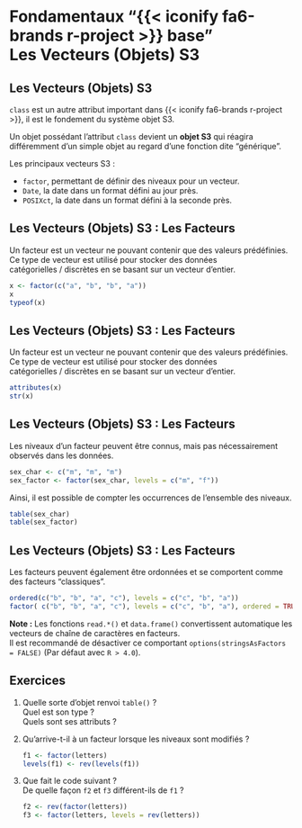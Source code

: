 # Fondamentaux "{{< iconify fa6-brands r-project >}} base"<br>Les Vecteurs (Objets) S3

## Les Vecteurs (Objets) S3

`class` est un autre attribut important dans {{< iconify fa6-brands r-project >}}, il est le fondement du système objet S3.

Un objet possédant l'attribut `class` devient un __objet S3__ qui réagira différemment d'un simple objet au regard d'une fonction dite "générique".

Les principaux vecteurs S3&nbsp;:

- `factor`, permettant de définir des niveaux pour un vecteur.
- `Date`, la date dans un format défini au jour près.
- `POSIXct`, la date dans un format défini à la seconde près.

## Les Vecteurs (Objets) S3&nbsp;: Les Facteurs

Un facteur est un vecteur ne pouvant contenir que des valeurs prédéfinies.  
Ce type de vecteur est utilisé pour stocker des données catégorielles&nbsp;/&nbsp;discrètes en se basant sur un vecteur d'entier.

```r
x <- factor(c("a", "b", "b", "a"))
x
typeof(x)
```

## Les Vecteurs (Objets) S3&nbsp;: Les Facteurs

Un facteur est un vecteur ne pouvant contenir que des valeurs prédéfinies.  
Ce type de vecteur est utilisé pour stocker des données catégorielles&nbsp;/&nbsp;discrètes en se basant sur un vecteur d'entier.

```r
attributes(x)
str(x)
```

## Les Vecteurs (Objets) S3&nbsp;: Les Facteurs

Les niveaux d'un facteur peuvent être connus, mais pas nécessairement observés dans les données.

```r
sex_char <- c("m", "m", "m")
sex_factor <- factor(sex_char, levels = c("m", "f"))
```

Ainsi, il est possible de compter les occurrences de l'ensemble des niveaux.

```r
table(sex_char)
table(sex_factor)
```

## Les Vecteurs (Objets) S3&nbsp;: Les Facteurs

Les facteurs peuvent également être ordonnées et se comportent comme des facteurs "classiques".

```r
ordered(c("b", "b", "a", "c"), levels = c("c", "b", "a"))
factor( c("b", "b", "a", "c"), levels = c("c", "b", "a"), ordered = TRUE)
```

::: aside
__Note&nbsp;:__ Les fonctions `read.*()` et `data.frame()` convertissent automatique les vecteurs de chaîne de caractères en facteurs.  
Il est recommandé de désactiver ce comportant `options(stringsAsFactors = FALSE)` (Par défaut avec `R > 4.0`).
:::

## Exercices

1. Quelle sorte d'objet renvoi `table()`&nbsp;?  
   Quel est son type&nbsp;?  
   Quels sont ses attributs&nbsp;?

2. Qu'arrive-t-il à un facteur lorsque les niveaux sont modifiés&nbsp;?

   ```.r
   f1 <- factor(letters)
   levels(f1) <- rev(levels(f1))
   ```

3. Que fait le code suivant&nbsp;?  
   De quelle façon `f2` et `f3` différent-ils de `f1`&nbsp;?

   ```.r
   f2 <- rev(factor(letters))
   f3 <- factor(letters, levels = rev(letters))
   ```
